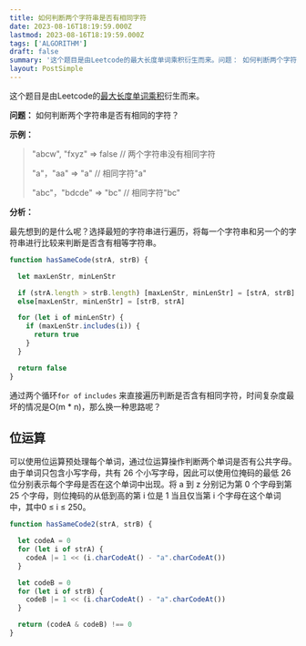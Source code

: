 ```yaml
---
title: 如何判断两个字符串是否有相同字符
date: 2023-08-16T18:19:59.000Z
lastmod: 2023-08-16T18:19:59.000Z
tags: ['ALGORITHM']
draft: false
summary: '这个题目是由Leetcode的最大长度单词乘积衍生而来。问题： 如何判断两个字符串是否有相同的字符...'
layout: PostSimple
---
```


这个题目是由Leetcode的[最大长度单词乘积](https://leetcode.cn/problems/aseY1I/)衍生而来。

**问题：** 如何判断两个字符串是否有相同的字符？

**示例：** 

> "abcw", "fxyz"  => false // 两个字符串没有相同字符
> 
> "a"，"aa"  => "a" // 相同字符"a"
>
> "abc"，"bdcde"  => "bc" // 相同字符"bc"

**分析：**

最先想到的是什么呢？选择最短的字符串进行遍历，将每一个字符串和另一个的字符串进行比较来判断是否含有相等字符串。
```js
function hasSameCode(strA, strB) {

  let maxLenStr, minLenStr

  if (strA.length > strB.length) [maxLenStr, minLenStr] = [strA, strB]
  else[maxLenStr, minLenStr] = [strB, strA]

  for (let i of minLenStr) {
    if (maxLenStr.includes(i)) {
      return true
    }
  }

  return false
}
```

通过两个循环`for of` `includes` 来直接遍历判断是否含有相同字符，时间复杂度最坏的情况是O(m * n)，那么换一种思路呢？

## 位运算

可以使用位运算预处理每个单词，通过位运算操作判断两个单词是否有公共字母。由于单词只包含小写字母，共有 26 个小写字母，因此可以使用位掩码的最低 26  位分别表示每个字母是否在这个单词中出现。将 a 到 z 分别记为第 0 个字母到第 25 个字母，则位掩码的从低到高的第 i 位是 1 当且仅当第 i 个字母在这个单词中，其中0 ≤ i ≤ 250。
```js
function hasSameCode2(strA, strB) {

  let codeA = 0
  for (let i of strA) {
    codeA |= 1 << (i.charCodeAt() - "a".charCodeAt())
  }

  let codeB = 0
  for (let i of strB) {
    codeB |= 1 << (i.charCodeAt() - "a".charCodeAt())
  }

  return (codeA & codeB) !== 0
}
```





